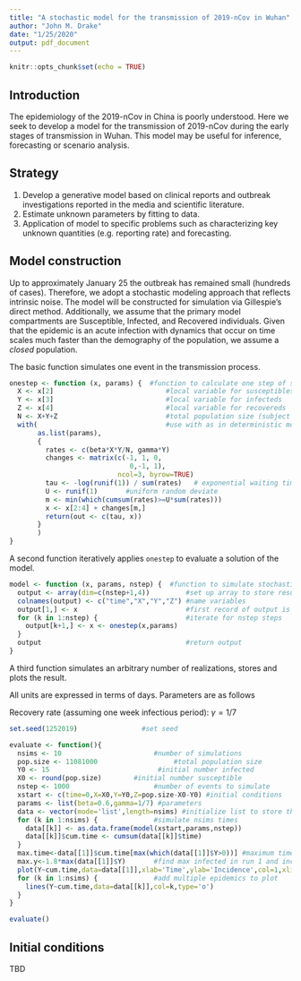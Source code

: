 ```yaml
---
title: "A stochastic model for the transmission of 2019-nCov in Wuhan"
author: "John M. Drake"
date: "1/25/2020"
output: pdf_document
---
```


```r
knitr::opts_chunk$set(echo = TRUE)
```

## Introduction

The epidemiology of the 2019-nCov in China is poorly understood.
Here we seek to develop a model for the transmission of 2019-nCov during the early stages of transmission in Wuhan.
This model may be useful for inference, forecasting or scenario analysis.

## Strategy

1. Develop a generative model based on clinical reports and outbreak investigations reported in the media and scientific literature.
2. Estimate unknown parameters by fitting to data.
3. Application of model to specific problems such as characterizing key unknown quantities (e.g. reporting rate) and forecasting.

## Model construction

Up to approximately January 25 the outbreak has remained small (hundreds of cases).
Therefore, we adopt a stochastic modeling approach that reflects intrinsic noise.
The model will be constructed for simulation via Gillespie's direct method.
Additionally, we assume that the primary model compartments are Susceptible, Infected, and Recovered individuals.
Given that the epidemic is an acute infection with dynamics that occur on time scales much faster than the demography of the population, we assume a *closed* population.

The basic function simulates one event in the transmission process.

```r
onestep <- function (x, params) {  #function to calculate one step of stochastic SIR
  X <- x[2]                            #local variable for susceptibles
  Y <- x[3]                            #local variable for infecteds
  Z <- x[4]                            #local variable for recovereds
  N <- X+Y+Z                           #total population size (subject to demographic change)
  with(                                #use with as in deterministic model to simplify code
       as.list(params), 
       {
         rates <- c(beta*X*Y/N, gamma*Y)
         changes <- matrix(c(-1, 1, 0,
                              0,-1, 1),
                           ncol=3, byrow=TRUE)
         tau <- -log(runif(1)) / sum(rates)   # exponential waiting time
         U <- runif(1)       #uniform random deviate
         m <- min(which(cumsum(rates)>=U*sum(rates)))
         x <- x[2:4] + changes[m,]
         return(out <- c(tau, x))
       }
       )
}
```

A second function iteratively applies `onestep` to evaluate a solution of the model.

```r
model <- function (x, params, nstep) {  #function to simulate stochastic SIR
  output <- array(dim=c(nstep+1,4))         #set up array to store results
  colnames(output) <- c("time","X","Y","Z") #name variables
  output[1,] <- x                           #first record of output is initial condition
  for (k in 1:nstep) {                      #iterate for nstep steps
    output[k+1,] <- x <- onestep(x,params)
  }
  output                                    #return output
}
```

A third function simulates an arbitrary number of realizations, stores and plots the result.

All units are expressed in terms of days.
Parameters are as follows

Recovery rate (assuming one week infectious period): $\gamma = 1/7$

```r
set.seed(1252019)                #set seed

evaluate <- function(){
  nsims <- 10                       #number of simulations
  pop.size <- 11081000                   #total population size
  Y0 <- 15                           #initial number infected
  X0 <- round(pop.size)        #initial number susceptible 
  nstep <- 1000                     #number of events to simulate
  xstart <- c(time=0,X=X0,Y=Y0,Z=pop.size-X0-Y0) #initial conditions
  params <- list(beta=0.6,gamma=1/7) #parameters
  data <- vector(mode='list',length=nsims) #initialize list to store the output
  for (k in 1:nsims) {              #simulate nsims times
    data[[k]] <- as.data.frame(model(xstart,params,nstep))
    data[[k]]$cum.time <- cumsum(data[[k]]$time)
  }
  max.time<-data[[1]]$cum.time[max(which(data[[1]]$Y>0))] #maximum time in first simulation
  max.y<-1.8*max(data[[1]]$Y)       #find max infected in run 1 and increase by 80% for plot
  plot(Y~cum.time,data=data[[1]],xlab='Time',ylab='Incidence',col=1,xlim=c(0,max.time),ylim=c(0,max.y))
  for (k in 1:nsims) {              #add multiple epidemics to plot
    lines(Y~cum.time,data=data[[k]],col=k,type='o')
  }
}

evaluate()
```




## Initial conditions

TBD



